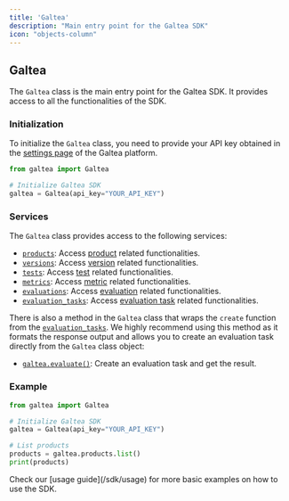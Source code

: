 ```yaml
---
title: 'Galtea'
description: "Main entry point for the Galtea SDK"
icon: "objects-column"
---
```


## Galtea

The `Galtea` class is the main entry point for the Galtea SDK. It provides access to all the functionalities of the SDK.

### Initialization

To initialize the `Galtea` class, you need to provide your API key obtained in the [settings page](https://platform.galtea.ai/settings) of the Galtea platform.

```python
from galtea import Galtea

# Initialize Galtea SDK
galtea = Galtea(api_key="YOUR_API_KEY")
```

### Services

The `Galtea` class provides access to the following services:

- [`products`](/sdk/api/product-service): Access [product](/concepts/product) related functionalities.
- [`versions`](/sdk/api/version-service): Access [version](/concepts/product/version) related functionalities.
- [`tests`](/sdk/api/test-service): Access [test](/concepts/product/test) related functionalities.
- [`metrics`](/sdk/api/metrics-service): Access [metric](/concepts/metric-type) related functionalities.
- [`evaluations`](/sdk/api/evaluation-service): Access [evaluation](/concepts/product/evaluation) related functionalities.
- [`evaluation_tasks`](/sdk/api/evaluation-task-service): Access [evaluation task](/concepts/product/evaluation/task) related functionalities.

There is also a method in the `Galtea` class that wraps the `create` function from the [`evaluation_tasks`](/sdk/api/evaluation-task-service). We highly recommend using this method as it formats the response output and allows you to create an evaluation task directly from the `Galtea` class object:
- [`galtea.evaluate()`](/sdk/api/evaluation-task-service#create-evaluation-task): Create an evaluation task and get the result.

### Example

```python
from galtea import Galtea

# Initialize Galtea SDK
galtea = Galtea(api_key="YOUR_API_KEY")

# List products
products = galtea.products.list()
print(products)
```

<Info>
  Check our [usage guide](/sdk/usage) for more basic examples on how to use the SDK.
</Info>